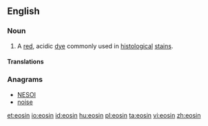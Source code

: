 ==English==
{{wikipedia}}

===Noun===
{{en-noun|s|-}}

# A [[red]], acidic [[dye]] commonly used in [[histological]] [[stain]]s.

====Translations====
{{trans-top|red, acidic dye}}
{{trans-mid}}
{{trans-bottom}}

===Anagrams===
* [[NESOI#English|NESOI]]
* [[noise#English|noise]]

[[et:eosin]]
[[io:eosin]]
[[id:eosin]]
[[hu:eosin]]
[[pl:eosin]]
[[ta:eosin]]
[[vi:eosin]]
[[zh:eosin]]